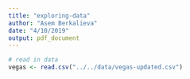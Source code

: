 ```yaml
---
title: "exploring-data"
author: "Asem Berkalieva"
date: "4/10/2019"
output: pdf_document
---
```


```r
# read in data
vegas <- read.csv("../../data/vegas-updated.csv")
```











